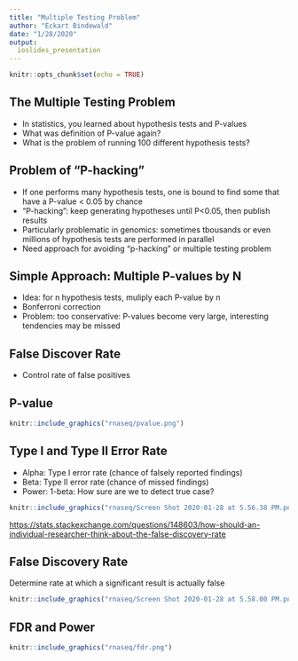```yaml
---
title: "Multiple Testing Problem"
author: "Eckart Bindewald"
date: "1/28/2020"
output:
  ioslides_presentation
---
```


```r
knitr::opts_chunk$set(echo = TRUE)
```

## The Multiple Testing Problem

* In statistics, you learned about hypothesis tests and P-values
* What was definition of P-value again?
* What is the problem of running 100 different hypothesis tests?

## Problem of "P-hacking"

* If one performs many hypothesis tests, one is bound to find some that have a P-value < 0.05 by chance
* "P-hacking": keep generating hypotheses until P<0.05, then publish results
* Particularly problematic in genomics: sometimes tbousands or even millions of hypothesis tests are performed in parallel
* Need approach for avoiding "p-hacking" or multiple testing problem

## Simple Approach: Multiple P-values by N

* Idea: for n hypothesis tests, muliply each P-value by n
* Bonferroni correction
* Problem: too conservative: P-values become very large, interesting tendencies may be missed

## False Discover Rate

* Control rate of false positives 

## P-value

```r
knitr::include_graphics("rnaseq/pvalue.png")
```


## Type I and Type II Error Rate

* Alpha: Type I error rate (chance of falsely reported findings)
* Beta: Type II error rate (chance of missed findings)
* Power: 1-beta: How sure are we to detect true case?

```r
knitr::include_graphics("rnaseq/Screen Shot 2020-01-28 at 5.56.38 PM.png")
```

<https://stats.stackexchange.com/questions/148603/how-should-an-individual-researcher-think-about-the-false-discovery-rate>

## False Discovery Rate

Determine rate at which a significant result is actually false

```r
knitr::include_graphics("rnaseq/Screen Shot 2020-01-28 at 5.58.00 PM.png")
```

## FDR and Power

```r
knitr::include_graphics("rnaseq/fdr.png")
```


